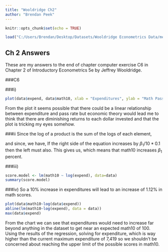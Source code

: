 ```yaml
---
title: "Wooldridge Ch2"
author: "Brendan Peek"
---
```


```r
knitr::opts_chunk$set(echo = TRUE)
```
```r
load("C:/Users/Brendan/Desktop/Datasets/Wooldridge Econometrics Data/meap93.RData")
```
## Ch 2 Answers

These are my answers to the end of chapter computer exercise C6 in Chapter 2 of Introductory Econometrics 5e by Jeffrey Wooldridge.

###C6

###i)

```r
plot(data$expend, data$math10, xlab = "Expenditures", ylab = "Math Pass Rate")
```

From the plot it seems possible that there could be a linear relationship between expenditure and pass rate but economic theory would lead me to think that there are diminishing returns to each dollar invested and that the plot is tricking my eyes somehow.

###ii
\begin{equation}
math10 = \beta_0 + \beta_1 ln(expend) + u
\end{equation}
Since the log of a product is the sum of the logs of each element,
\begin{equation}
\beta_1 ln(expend*1.10) = \beta_1 [ln(expend) + ln(1.10)]
\end{equation}

\begin{equation}
= \beta_1 ln(expend) + \beta_1 ln(1.10)
\end{equation}
and since,
\begin{equation}
ln(1.10) \approx 0.1
\end{equation}
we have,
\begin{equation}
= \beta_1 ln(expend) + \beta_1*0.1
\end{equation}
If the right side of the equation increases by $\beta_1/10 * 0.1$ then the left must also.
\begin{equation}
math10 + \beta_1/10*0.1 = \beta_0 + \beta_1 ln(expend) + \beta_1/10*0.1 + u
\end{equation}
This gives us,
\begin{equation}
math10 + \beta_1*0.01 = \beta_0 + \beta_1 ln(expend) + \beta_1*0.01 + u
\end{equation}
which means that math10 increases $\beta_1$ percent.

###iii)
```r
score.model <- lm(math10 ~ log(expend), data=data)
summary(score.model)
```
\begin{equation}
\widehat math10 = -69.341 +  11.164 ln(expend) \\
sample size = 408 \\
R^2 = 0.03
\end{equation}

###iv)
\begin{equation}
11.164/10 = 1.1164
\end{equation}
So a 10% increase in expenditures will lead to an increase of 1.12% in math scores.

```r
plot(data$math10~log(data$expend))
abline(lm(math10~log(expend), data = data))
max(data$expend)
```

From the chart we can see that expenditures would need to increase far beyond anything in the dataset to get near an expected math10 of 100. Using the results of the regression,
\begin{equation}
100 = -69.341 +  11.164 ln(expend) 
\end{equation}
solving for expenditure,
\begin{equation}
(100 + 69.341)/11.164 = ln(expend) \\ 
15.17 = ln(expend) \\
expend = e^{15.17} \\
= 3,874,782
\end{equation}
which is way higher than the current maximum expenditure of 7,419 so we shouldn't be concerned about reaching the upper limit of the possible scores in math10.



